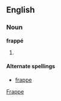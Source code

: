 ==English==
===Noun===
'''frappé'''

# {{stub}}

====Alternate spellings====
*[[frappe]]

[[Category:English words spelled with diacritics or ligatures|Frappe]]